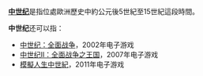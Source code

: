 {{Distinguish|中年}}

'''[[中世纪|中世纪]]'''是指位處歐洲歷史中約公元後5世紀至15世紀這段時間。

'''中世纪'''还可以指：
*[[中世纪：全面战争|中世纪：全面战争]]，2002年电子游戏
*[[中世纪II：全面战争之王国|中世纪II：全面战争之王国]]，2007年电子游戏
*[[模擬人生中世紀|模擬人生中世紀]]，2011年电子游戏

{{Disambig|Cat=三字消歧义}}
